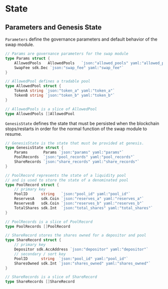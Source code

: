



# State

## Parameters and Genesis State

`Parameters` define the governance parameters and default behavior of the swap module.

```go
// Params are governance parameters for the swap module
type Params struct {
	AllowedPools   AllowedPools   `json:"allowed_pools" yaml:"allowed_pools"`
	SwapFee sdk.Dec `json:"swap_fee" yaml:"swap_fee"`
}

// AllowedPool defines a tradable pool
type AllowedPool struct {
	TokenA string `json:"token_a" yaml:"token_a"`
	TokenB string `json:"token_b" yaml:"token_b"`
}

// AllowedPools is a slice of AllowedPool
type AllowedPools []AllowedPool
```

`GenesisState` defines the state that must be persisted when the blockchain stops/restarts in order for the normal function of the swap module to resume.

```go
// GenesisState is the state that must be provided at genesis.
type GenesisState struct {
	Params       Params `json:"params" yaml:"params"`
	PoolRecords  `json:"pool_records" yaml:"pool_records"`
	ShareRecords `json:"share_records" yaml:"share_records"`
}

// PoolRecord represents the state of a liquidity pool
// and is used to store the state of a denominated pool
type PoolRecord struct {
	// primary key
	PoolID      string   `json:"pool_id" yaml:"pool_id"`
	ReservesA   sdk.Coin `json:"reserves_a" yaml:"reserves_a"`
	ReservesB   sdk.Coin `json:"reserves_b" yaml:"reserves_b"`
	TotalShares sdk.Int  `json:"total_shares" yaml:"total_shares"`
}

// PoolRecords is a slice of PoolRecord
type PoolRecords []PoolRecord

// ShareRecord stores the shares owned for a depositor and pool
type ShareRecord struct {
	// primary key
	Depositor sdk.AccAddress `json:"depositor" yaml:"depositor"`
	// secondary / sort key
	PoolID      string  `json:"pool_id" yaml:"pool_id"`
	SharesOwned sdk.Int `json:"shares_owned" yaml:"shares_owned"`
}

// ShareRecords is a slice of ShareRecord
type ShareRecords []ShareRecord
```

